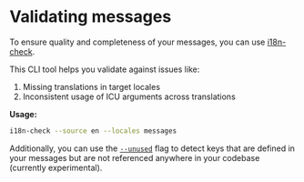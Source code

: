 
# Validating messages

To ensure quality and completeness of your messages, you can use [i18n-check](https://github.com/lingualdev/i18n-check).

This CLI tool helps you validate against issues like:

1. Missing translations in target locales
2. Inconsistent usage of ICU arguments across translations

**Usage:**

```bash
i18n-check --source en --locales messages
```

Additionally, you can use the [`--unused`](https://github.com/lingualdev/i18n-check#--unused--u) flag to detect keys that are defined in your messages but are not referenced anywhere in your codebase (currently experimental).
